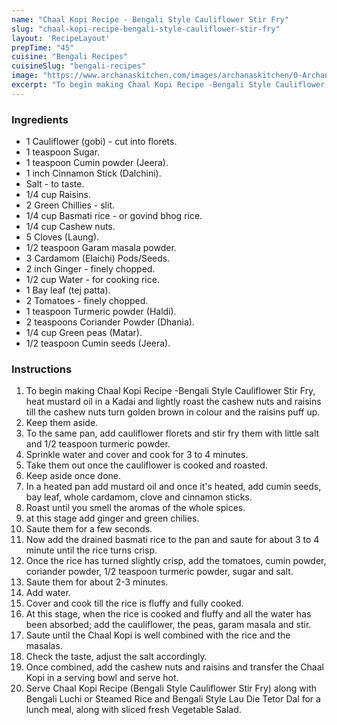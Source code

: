 ---
name: "Chaal Kopi Recipe - Bengali Style Cauliflower Stir Fry"
slug: "chaal-kopi-recipe-bengali-style-cauliflower-stir-fry"
layout: 'RecipeLayout'
prepTime: "45"
cuisine: "Bengali Recipes"
cuisineSlug: "bengali-recipes"
image: "https://www.archanaskitchen.com/images/archanaskitchen/0-Archanas-Kitchen-Recipes/2019/Chaal_Kopi_Recipe_-_Bengali_Style_Cauliflower_Stir_Fry_3_1600.jpg"
excerpt: "To begin making Chaal Kopi Recipe -Bengali Style Cauliflower Stir Fry, heat mustard oil in a Kadai and lightly roast the cashew nuts and raisins till the cashew nuts turn golden brown in colour and the raisins puff up"
---

### Ingredients

- 1 Cauliflower (gobi) - cut into florets.
- 1 teaspoon Sugar.
- 1 teaspoon Cumin powder (Jeera).
- 1 inch Cinnamon Stick (Dalchini).
- Salt - to taste.
- 1/4 cup Raisins.
- 2 Green Chillies - slit.
- 1/4 cup Basmati rice - or govind bhog rice.
- 1/4 cup Cashew nuts.
- 5 Cloves (Laung).
- 1/2 teaspoon Garam masala powder.
- 3 Cardamom (Elaichi) Pods/Seeds.
- 2 inch Ginger - finely chopped.
- 1/2 cup Water - for cooking rice.
- 1 Bay leaf (tej patta).
- 2 Tomatoes - finely chopped.
- 1 teaspoon Turmeric powder (Haldi).
- 2 teaspoons Coriander Powder (Dhania).
- 1/4 cup Green peas (Matar).
- 1/2 teaspoon Cumin seeds (Jeera).

### Instructions

1. To begin making Chaal Kopi Recipe -Bengali Style Cauliflower Stir Fry, heat mustard oil in a Kadai and lightly roast the cashew nuts and raisins till the cashew nuts turn golden brown in colour and the raisins puff up.
1. Keep them aside.
1. To the same pan, add cauliflower florets and stir fry them with little salt and 1/2 teaspoon turmeric powder.
1. Sprinkle water and cover and cook for 3 to 4 minutes.
1. Take them out once the cauliflower is cooked and roasted.
1. Keep aside once done.
1. In a heated pan add mustard oil and once it's heated, add cumin seeds, bay leaf, whole cardamom, clove and cinnamon sticks.
1. Roast until you smell the aromas of the whole spices.
1. at this stage add ginger and green chilies.
1. Saute them for a few seconds.
1.  Now add the drained basmati rice to the pan and saute for about 3 to 4 minute until the rice turns crisp.
1. Once the rice has turned slightly crisp, add the tomatoes, cumin powder, coriander powder, 1/2 teaspoon turmeric powder, sugar and salt.
1. Saute them for about 2-3 minutes.
1. Add water.
1. Cover and cook till the rice is fluffy and fully cooked.
1. At this stage, when the rice is cooked and fluffy and all the water has been absorbed; add the cauliflower, the peas, garam masala and stir.
1. Saute until the Chaal Kopi is well combined with the rice and the masalas.
1. Check the taste, adjust the salt accordingly.
1. Once combined, add the cashew nuts and raisins and transfer the Chaal Kopi in a serving bowl and serve hot.
1. Serve Chaal Kopi Recipe (Bengali Style Cauliflower Stir Fry) along with Bengali Luchi or Steamed Rice and Bengali Style Lau Die Tetor Dal for a lunch meal, along with sliced fresh Vegetable Salad.
